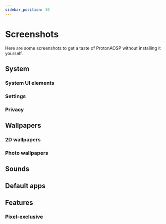 ```yaml
---
sidebar_position: 30
---
```



# Screenshots

Here are some screenshots to get a taste of ProtonAOSP without installing it yourself.

## System

### System UI elements

<Screenshots>
  <Screenshot name="sys-ui-dark-notif" alt="Notification shade, dark" />
  <Screenshot name="sys-ui-light-qs" alt="Quick settings, light" />
  <Screenshot name="sys-ui-power-menu" alt="Power menu" />
  <Screenshot name="sys-ui-recents" alt="Recents overview" />
</Screenshots>

### Settings

<Screenshots>
  <Screenshot name="sys-settings-batt-light" alt="Battery settings, light" />
  <Screenshot name="sys-settings-batt-dark" alt="Battery settings, dark" />
  <Screenshot name="sys-settings-home-light" alt="Settings home, light" />
  <Screenshot name="sys-settings-home-dark" alt="Settings home, dark" />
</Screenshots>

### Privacy

<Screenshots>
  <Screenshot name="sys-privacy-dashboard" alt="Privacy dashboard" />
  <Screenshot name="sys-privacy-perms" alt="Privacy permissions" />
  <Screenshot name="sys-privacy-indicators" alt="Privacy indicators" />
</Screenshots>

## Wallpapers

### 2D wallpapers

<Screenshots>
  <Screenshot name="wallpapers-2d-overview" alt="Overview of wallpapers" />
  <Screenshot name="wallpapers-2d-radiant-glow" alt="Radiant Glow wallpapers" />
  <Screenshot name="wallpapers-2d-space" alt="Space wallpapers" />
  <Screenshot name="wallpapers-2d-strange-dimension" alt="Strange Dimension wallpapers" />
</Screenshots>

### Photo wallpapers

<Screenshots>
  <Screenshot name="wallpapers-photo-overview" alt="Photo wallpapers" />
  <Screenshot name="wallpapers-photo-water-stars" alt="Wallpaper: Water Stars" />
  <Screenshot name="wallpapers-photo-aurora-lights" alt="Wallpaper: Aurora Lights" />
</Screenshots>

## Sounds

<Screenshots>
  <Screenshot name="sounds-ringtone" alt="Ringtones" />
  <Screenshot name="sounds-notif" alt="Notification sounds" />
  <Screenshot name="sounds-alarm" alt="Alarm sounds" />
</Screenshots>

## Default apps

<Screenshots>
  <Screenshot name="default-apps-calc" alt="Calculator" />
  <Screenshot name="default-apps-clock" alt="Clock" />
</Screenshots>

## Features

### Pixel-exclusive

<Screenshots>
  <Screenshot name="feat-pixel-now-playing" alt="Now Playing" />
  <Screenshot name="feat-pixel-live-caption" alt="Live Caption" />
</Screenshots>
